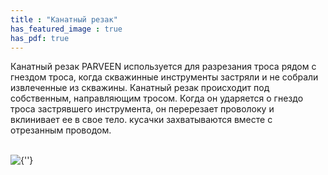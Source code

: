 ```yaml
---
title : "Канатный резак"
has_featured_image : true
has_pdf: true
---
```


Канатный резак PARVEEN используется для разрезания троса рядом с гнездом троса, когда скважинные инструменты застряли и не собрали извлеченные из скважины. Канатный резак происходит под собственным, направляющим тросом. Когда он ударяется о гнездо троса застрявшего инструмента, он перерезает проволоку и вклинивает ее в свое тело. кусачки захватываются вместе с отрезанным проводом.

<br />
<Image src={image} alt={''} />